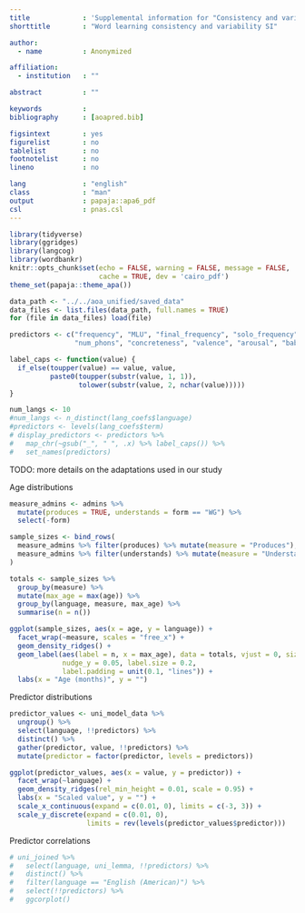 ```yaml
---
title             : 'Supplemental information for "Consistency and variability in word learning across languages"'
shorttitle        : "Word learning consistency and variability SI"

author:
  - name          : Anonymized

affiliation:
  - institution   : ""

abstract          : ""

keywords          : 
bibliography      : [aoapred.bib]

figsintext        : yes
figurelist        : no
tablelist         : no
footnotelist      : no
lineno            : no

lang              : "english"
class             : "man"
output            : papaja::apa6_pdf
csl               : pnas.csl
---
```


```r
library(tidyverse)
library(ggridges)
library(langcog)
library(wordbankr)
knitr::opts_chunk$set(echo = FALSE, warning = FALSE, message = FALSE,
                      cache = TRUE, dev = 'cairo_pdf')
theme_set(papaja::theme_apa())

data_path <- "../../aoa_unified/saved_data"
data_files <- list.files(data_path, full.names = TRUE)
for (file in data_files) load(file)

predictors <- c("frequency", "MLU", "final_frequency", "solo_frequency",
                "num_phons", "concreteness", "valence", "arousal", "babiness")

label_caps <- function(value) {
  if_else(toupper(value) == value, value,
          paste0(toupper(substr(value, 1, 1)),
                 tolower(substr(value, 2, nchar(value)))))
}

num_langs <- 10
#num_langs <- n_distinct(lang_coefs$language)
#predictors <- levels(lang_coefs$term)
# display_predictors <- predictors %>%
#   map_chr(~gsub("_", " ", .x) %>% label_caps()) %>%
#   set_names(predictors)
```

TODO: more details on the adaptations used in our study

Age distributions
```r
measure_admins <- admins %>%
  mutate(produces = TRUE, understands = form == "WG") %>%
  select(-form)

sample_sizes <- bind_rows(
  measure_admins %>% filter(produces) %>% mutate(measure = "Produces"),
  measure_admins %>% filter(understands) %>% mutate(measure = "Understands")
)

totals <- sample_sizes %>%
  group_by(measure) %>%
  mutate(max_age = max(age)) %>%
  group_by(language, measure, max_age) %>%
  summarise(n = n())

ggplot(sample_sizes, aes(x = age, y = language)) +
  facet_wrap(~measure, scales = "free_x") +
  geom_density_ridges() +
  geom_label(aes(label = n, x = max_age), data = totals, vjust = 0, size = 3,
             nudge_y = 0.05, label.size = 0.2,
             label.padding = unit(0.1, "lines")) +
  labs(x = "Age (months)", y = "")
```

Predictor distributions
```r
predictor_values <- uni_model_data %>%
  ungroup() %>%
  select(language, !!predictors) %>%
  distinct() %>%
  gather(predictor, value, !!predictors) %>%
  mutate(predictor = factor(predictor, levels = predictors))

ggplot(predictor_values, aes(x = value, y = predictor)) +
  facet_wrap(~language) +
  geom_density_ridges(rel_min_height = 0.01, scale = 0.95) +
  labs(x = "Scaled value", y = "") +
  scale_x_continuous(expand = c(0.01, 0), limits = c(-3, 3)) +
  scale_y_discrete(expand = c(0.01, 0),
                   limits = rev(levels(predictor_values$predictor)))
```

Predictor correlations
```r
# uni_joined %>%
#   select(language, uni_lemma, !!predictors) %>%
#   distinct() %>%
#   filter(language == "English (American)") %>%
#   select(!!predictors) %>%
#   ggcorplot()
```
